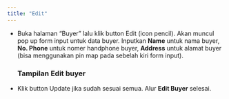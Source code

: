 ```yaml
---
title: "Edit"
---
```


- Buka halaman “Buyer” lalu klik button Edit (icon pencil). Akan muncul pop up form input untuk data buyer. Inputkan **Name** untuk nama buyer, **No. Phone** untuk nomer handphone buyer, **Address** untuk alamat buyer (bisa menggunakan pin map pada sebelah kiri form input).

  <ImageZoom
    src="/image/outbound/buyer/edit/a-1.png"
    width={3276}
    height={2018}
    alt="Edit Buyer"
    className="rounded-lg m-0"
  />

  ### Tampilan Edit buyer

  <ImageZoom
    src="/image/outbound/buyer/edit/a-2.png"
    width={3276}
    height={2018}
    alt="Edit Buyer"
    className="rounded-lg m-0"
  />

- Klik button Update jika sudah sesuai semua. Alur **Edit Buyer** selesai.
